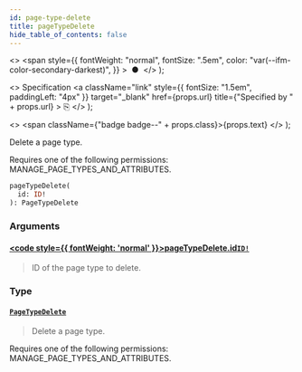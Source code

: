 ```yaml
---
id: page-type-delete
title: pageTypeDelete
hide_table_of_contents: false
---
```


  <>
    <span
      style={{
        fontWeight: "normal",
        fontSize: ".5em",
        color: "var(--ifm-color-secondary-darkest)",
      }}
    >
      &nbsp;●&nbsp;
    </span>
  </>
);

  <>
    Specification
    <a
      className="link"
      style={{ fontSize: "1.5em", paddingLeft: "4px" }}
      target="\_blank"
      href={props.url}
      title={"Specified by " + props.url}
    >
      ⎘
    </a>
  </>
);

  <>
    <span className={"badge badge--" + props.class}>{props.text}</span>
  </>
);

Delete a page type.

Requires one of the following permissions: MANAGE_PAGE_TYPES_AND_ATTRIBUTES.

```graphql
pageTypeDelete(
  id: ID!
): PageTypeDelete
```

### Arguments

#### [<code style={{ fontWeight: 'normal' }}>pageTypeDelete.<b>id</b></code>](#)<Bullet />[`ID!`](../../../storefront/miscellaneous/scalars/id) <Badge class="secondary" text="non-null"/> <Badge class="secondary" text="scalar"/>

> ID of the page type to delete.

### Type

#### [`PageTypeDelete`](../../../storefront/pages/objects/page-type-delete) <Badge class="secondary" text="object"/>

> Delete a page type.

Requires one of the following permissions: MANAGE_PAGE_TYPES_AND_ATTRIBUTES.

>
